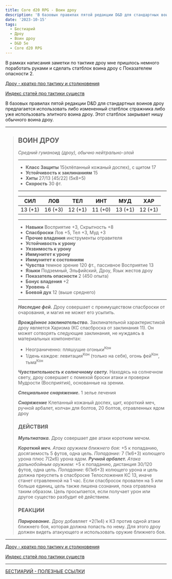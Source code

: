 ```yaml
---
title: Core d20 RPG - Воин дроу
description: 'В базовых правилах пятой редакции D&D для стандартных воинов дроу предлагается использовать либо измененный статблок стражника либо уже использовать элитного воина дроу. Этот статблок закрывает нишу обычного воина дроу #cored20rpg #drow #drowwarrior #statblock #bestiary #dnd5e'
date: '2023-10-15'
tags:
  - Бестиарий
  - Дроу
  - Воин дроу
  - D&D 5e
  - Core d20 RPG
---
```


В рамках написания заметки по тактике дроу мне пришлось немного поработать руками и сделать статблок воина дроу с Показателем опасности 2.

[Дроу - кратко про тактику и столкновения ](https://cyborgsandmages.com/posts/articles/drow-tactics-lore-encounters)

[Индекс статей про тактики существ](https://cyborgsandmages.com/posts/articles/bestiary-tactics-index)

В базовых правилах пятой редакции D&D для стандартных воинов дроу предлагается использовать либо измененный статблок стражника либо уже использовать элитного воина дроу. Этот статблок закрывает нишу обычного воина дроу.

---

> ## ВОИН ДРОУ
>
> _Средний гуманоид (дроу), обычно нейтрально-злой_
>
> ---
>
> - **Класс Защиты** 15(клёпанный кожаный доспех), с щитом 17
> - **Устойчивость к заклинаниям** 15
> - **Хиты** 27/13 [45/22] (5к8+5)
> - **Скорость** 30 фт.
>
> ---
>
> |   СИЛ   |   ЛОВ   |   ТЕЛ   |   ИНТ   |   МУД   |   ХАР   |
> | :-----: | :-----: | :-----: | :-----: | :-----: | :-----: |
> | 13 (+1) | 16 (+3) | 12 (+1) | 11 (+0) | 13 (+1) | 12 (+1) |
>
> ---
>
> - **Навыки** Восприятие +3, Скрытность +8
> - **Спасброски** Лов +5, Тел +3, Муд +3
> - **Прочие владения** инструменты отравителя
> - **Устойчивость к урону**
> - **Уязвимость к урону**
> - **Иммунитет к урону**
> - **Иммунитет к состояниям**
> - **Чувства** темное зрение 120 фт., пассивное Восприятие 13
> - **Языки** Подземный, Эльфийский, Дроу, Язык жестов дроу
> - **Показатель опасности** 2 (450 опыта)
> - **Бонус владения** +2
> - **Уровень** 4
> - **Боевой дух** 12 (выше среднего)
>
> ---
>
> **_Наследие фей._** Дроу совершает с преимуществом спасброски от очарования, и магия не может его усыпить.
>
> **_Врождённое заклинательство._** Заклинательной характеристикой дроу является Харизма (КС спасброска от заклинания 11). Он может сотворять следующие заклинания, не нуждаясь в материальных компонентах:
>
> - Неограниченно: пляшущие огоньки<sup>Кон</sup>
> - 1/день каждое: левитация<sup>Кон</sup> (только на себя), огонь фей<sup>Кон</sup>, тьма<sup>Кон</sup>
>
> **_Чувствительность к солнечному свету._** Находясь на солнечном свету, дроу совершает с помехой броски атаки и проверки Мудрости (Восприятия), основанные на зрении.
>
> **_Специальное снаряжение._** 1 зелье лечения
>
> **_Снаряжение_** Клепанный кожаный доспех, щит, короткий меч, ручной арбалет, колчан для болтов, 20 болтов, отравленных ядом дроу
>
> ### ДЕЙСТВИЯ
>
> **_Мультиатака._** Дроу совершает две атаки коротким мечом.
>
> **_Короткий меч._** _Атака оружием ближнего боя:_ +5 к попаданию, досягаемость 5 футов, одна цель. _Попадание:_ 7 (1к6+3) колющего урона плюс 7(2к6) урона ядом.
> **_Ручной арбалет._** _Атака дальнобойным оружием:_ +5 к попаданию, дистанция 30/120 футов, одна цель. _Попадание:_ 6(1к6+3) колющего урона и цель должна преуспеть в спасброске Телосложения КС 13, иначе станет отравленной на 1 час. Если спасбросок провален на 5 или больше единиц, цель также лишена сознания, пока отравлена таким образом. Цель просыпается, если получает урон или другое существо разбудит её действием.
>
> ### РЕАКЦИИ
>
> **_Парирование._** Дроу добавляет +2(1к4) к КЗ против одной атаки ближнего боя, которая должна попасть по нему. Для этого дроу должен видеть атакующего и использовать оружие ближнего боя.

---

[Дроу - кратко про тактику и столкновения ](https://cyborgsandmages.com/posts/articles/drow-tactics-lore-encounters)

[Индекс статей про тактики существ](https://cyborgsandmages.com/posts/articles/bestiary-tactics-index)

---

[БЕСТИАРИЙ - ПОЛЕЗНЫЕ ССЫЛКИ](https://cyborgsandmages.com/posts/cored20rpg/bestiary-1)
